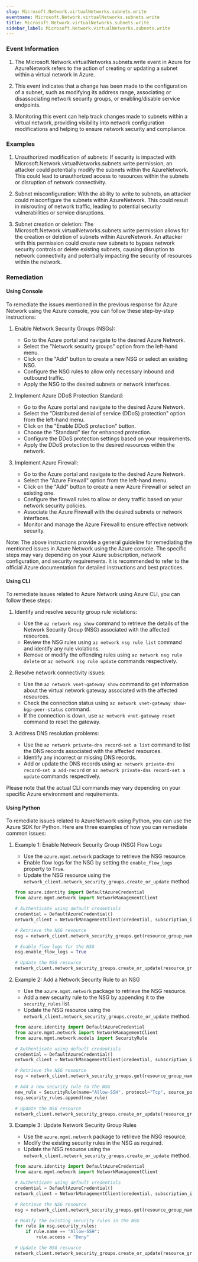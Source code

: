 ```yaml
--- 
slug: Microsoft.Network.virtualNetworks.subnets.write
eventname: Microsoft.Network.virtualNetworks.subnets.write
title: Microsoft.Network.virtualNetworks.subnets.write
sidebar_label: Microsoft.Network.virtualNetworks.subnets.write
---
```

                       
### Event Information

1. The Microsoft.Network.virtualNetworks.subnets.write event in Azure for AzureNetwork refers to the action of creating or updating a subnet within a virtual network in Azure.

2. This event indicates that a change has been made to the configuration of a subnet, such as modifying its address range, associating or disassociating network security groups, or enabling/disable service endpoints.

3. Monitoring this event can help track changes made to subnets within a virtual network, providing visibility into network configuration modifications and helping to ensure network security and compliance.


### Examples

1. Unauthorized modification of subnets: If security is impacted with Microsoft.Network.virtualNetworks.subnets.write permission, an attacker could potentially modify the subnets within the AzureNetwork. This could lead to unauthorized access to resources within the subnets or disruption of network connectivity.

2. Subnet misconfiguration: With the ability to write to subnets, an attacker could misconfigure the subnets within AzureNetwork. This could result in misrouting of network traffic, leading to potential security vulnerabilities or service disruptions.

3. Subnet creation or deletion: The Microsoft.Network.virtualNetworks.subnets.write permission allows for the creation or deletion of subnets within AzureNetwork. An attacker with this permission could create new subnets to bypass network security controls or delete existing subnets, causing disruption to network connectivity and potentially impacting the security of resources within the network.

### Remediation

#### Using Console

To remediate the issues mentioned in the previous response for Azure Network using the Azure console, you can follow these step-by-step instructions:

1. Enable Network Security Groups (NSGs):
   - Go to the Azure portal and navigate to the desired Azure Network.
   - Select the "Network security groups" option from the left-hand menu.
   - Click on the "Add" button to create a new NSG or select an existing NSG.
   - Configure the NSG rules to allow only necessary inbound and outbound traffic.
   - Apply the NSG to the desired subnets or network interfaces.

2. Implement Azure DDoS Protection Standard:
   - Go to the Azure portal and navigate to the desired Azure Network.
   - Select the "Distributed denial of service (DDoS) protection" option from the left-hand menu.
   - Click on the "Enable DDoS protection" button.
   - Choose the "Standard" tier for enhanced protection.
   - Configure the DDoS protection settings based on your requirements.
   - Apply the DDoS protection to the desired resources within the network.

3. Implement Azure Firewall:
   - Go to the Azure portal and navigate to the desired Azure Network.
   - Select the "Azure Firewall" option from the left-hand menu.
   - Click on the "Add" button to create a new Azure Firewall or select an existing one.
   - Configure the firewall rules to allow or deny traffic based on your network security policies.
   - Associate the Azure Firewall with the desired subnets or network interfaces.
   - Monitor and manage the Azure Firewall to ensure effective network security.

Note: The above instructions provide a general guideline for remediating the mentioned issues in Azure Network using the Azure console. The specific steps may vary depending on your Azure subscription, network configuration, and security requirements. It is recommended to refer to the official Azure documentation for detailed instructions and best practices.

#### Using CLI

To remediate issues related to Azure Network using Azure CLI, you can follow these steps:

1. Identify and resolve security group rule violations:
   - Use the `az network nsg show` command to retrieve the details of the Network Security Group (NSG) associated with the affected resources.
   - Review the NSG rules using `az network nsg rule list` command and identify any rule violations.
   - Remove or modify the offending rules using `az network nsg rule delete` or `az network nsg rule update` commands respectively.

2. Resolve network connectivity issues:
   - Use the `az network vnet-gateway show` command to get information about the virtual network gateway associated with the affected resources.
   - Check the connection status using `az network vnet-gateway show-bgp-peer-status` command.
   - If the connection is down, use `az network vnet-gateway reset` command to reset the gateway.

3. Address DNS resolution problems:
   - Use the `az network private-dns record-set a list` command to list the DNS records associated with the affected resources.
   - Identify any incorrect or missing DNS records.
   - Add or update the DNS records using `az network private-dns record-set a add-record` or `az network private-dns record-set a update` commands respectively.

Please note that the actual CLI commands may vary depending on your specific Azure environment and requirements.

#### Using Python

To remediate issues related to AzureNetwork using Python, you can use the Azure SDK for Python. Here are three examples of how you can remediate common issues:

1. Example 1: Enable Network Security Group (NSG) Flow Logs
   - Use the `azure.mgmt.network` package to retrieve the NSG resource.
   - Enable flow logs for the NSG by setting the `enable_flow_logs` property to `True`.
   - Update the NSG resource using the `network_client.network_security_groups.create_or_update` method.

   ```python
   from azure.identity import DefaultAzureCredential
   from azure.mgmt.network import NetworkManagementClient

   # Authenticate using default credentials
   credential = DefaultAzureCredential()
   network_client = NetworkManagementClient(credential, subscription_id)

   # Retrieve the NSG resource
   nsg = network_client.network_security_groups.get(resource_group_name, nsg_name)

   # Enable flow logs for the NSG
   nsg.enable_flow_logs = True

   # Update the NSG resource
   network_client.network_security_groups.create_or_update(resource_group_name, nsg_name, nsg)
   ```

2. Example 2: Add a Network Security Rule to an NSG
   - Use the `azure.mgmt.network` package to retrieve the NSG resource.
   - Add a new security rule to the NSG by appending it to the `security_rules` list.
   - Update the NSG resource using the `network_client.network_security_groups.create_or_update` method.

   ```python
   from azure.identity import DefaultAzureCredential
   from azure.mgmt.network import NetworkManagementClient
   from azure.mgmt.network.models import SecurityRule

   # Authenticate using default credentials
   credential = DefaultAzureCredential()
   network_client = NetworkManagementClient(credential, subscription_id)

   # Retrieve the NSG resource
   nsg = network_client.network_security_groups.get(resource_group_name, nsg_name)

   # Add a new security rule to the NSG
   new_rule = SecurityRule(name="Allow-SSH", protocol="Tcp", source_port_range="*", destination_port_range="22", access="Allow", direction="Inbound")
   nsg.security_rules.append(new_rule)

   # Update the NSG resource
   network_client.network_security_groups.create_or_update(resource_group_name, nsg_name, nsg)
   ```

3. Example 3: Update Network Security Group Rules
   - Use the `azure.mgmt.network` package to retrieve the NSG resource.
   - Modify the existing security rules in the NSG as required.
   - Update the NSG resource using the `network_client.network_security_groups.create_or_update` method.

   ```python
   from azure.identity import DefaultAzureCredential
   from azure.mgmt.network import NetworkManagementClient

   # Authenticate using default credentials
   credential = DefaultAzureCredential()
   network_client = NetworkManagementClient(credential, subscription_id)

   # Retrieve the NSG resource
   nsg = network_client.network_security_groups.get(resource_group_name, nsg_name)

   # Modify the existing security rules in the NSG
   for rule in nsg.security_rules:
       if rule.name == "Allow-SSH":
           rule.access = "Deny"

   # Update the NSG resource
   network_client.network_security_groups.create_or_update(resource_group_name, nsg_name, nsg)
   ```


 